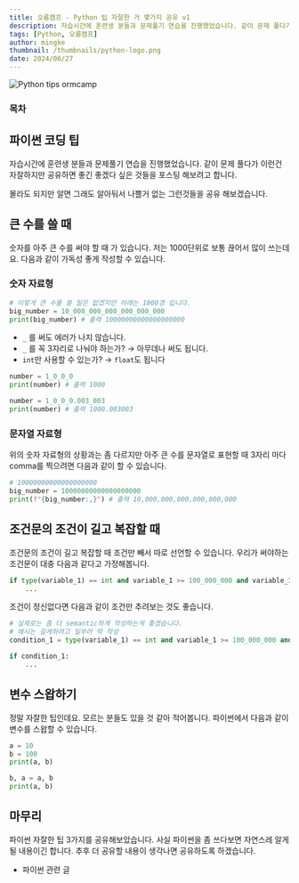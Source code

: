 ```yaml
---
title: 오름캠프 - Python 팁 자잘한 거 몇가지 공유 v1
description: 자습시간에 훈련생 분들과 문제풀기 연습을 진행했었습니다. 같이 문제 풀다가 이런건 자잘하지만 공유하면 좋긴 좋겠다 싶은 것들을 포스팅 해보려고 합니다. 몰라도 문제 없지만 그래도 알아둬서 나쁠거 없는 그런것들을 공유 해보겠습니다.
tags: [Python, 오름캠프]
author: mingke
thumbnail: /thumbnails/python-logo.png
date: 2024/06/27
---
```


<Image src="/thumbnails/python-logo.png" alt="Python tips ormcamp" />

### 목차

## 파이썬 코딩 팁

자습시간에 훈련생 분들과 문제풀기 연습을 진행했었습니다. 같이 문제 풀다가 이런건 자잘하지만 공유하면 좋긴 좋겠다 싶은 것들을 포스팅 해보려고 합니다.

몰라도 되지만 알면 그래도 알아둬서 나쁠거 없는 그런것들을 공유 해보겠습니다.

## 큰 수를 쓸 때

숫자를 아주 큰 수를 써야 할 때 가 있습니다. 저는 1000단위로 보통 끊어서 많이 쓰는데요. 다음과 같이 가독성 좋게 작성할 수 있습니다.

### 숫자 자료형

```python
# 이렇게 큰 수를 쓸 일은 없겠지만 아래는 1000경 입니다.
big_number = 10_000_000_000_000_000_000
print(big_number) # 출력 10000000000000000000
```

- `_` 를 써도 에러가 나지 않습니다.
- `_` 를 꼭 3자리로 나눠야 하는가? → 아무데나 써도 됩니다.
- `int`만 사용할 수 있는가? → `float`도 됩니다

```python
number = 1_0_0_0
print(number) # 출력 1000

number = 1_0_0_0.003_003
print(number) # 출력 1000.003003
```

### 문자열 자료형

위의 숫자 자료형의 상황과는 좀 다르지만 아주 큰 수를 문자열로 표현할 때 3자리 마다 comma를 찍으려면 다음과 같이 할 수 있습니다.

```python
# 10000000000000000000
big_number = 10000000000000000000
print(f"{big_number:,}") # 출력 10,000,000,000,000,000,000
```

## 조건문의 조건이 길고 복잡할 때

조건문의 조건이 길고 복잡할 때 조건만 빼서 따로 선언할 수 있습니다. 우리가 써야하는 조건문이 대충 다음과 같다고 가정해봅니다.

```python
if type(variable_1) == int and variable_1 >= 100_000_000 and variable_1 != 300:
    ...
```

조건이 정신없다면 다음과 같이 조건만 추려보는 것도 좋습니다.

```python
# 실제로는 좀 더 semantic하게 작성하는게 좋겠습니다.
# 예시는 길게하려고 일부러 막 작성
condition_1 = type(variable_1) == int and variable_1 >= 100_000_000 and variable_1 != 300

if condition_1:
    ...
```

## 변수 스왑하기

정말 자잘한 팁인데요. 모르는 분들도 있을 것 같아 적어봅니다. 파이썬에서 다음과 같이 변수를 스왑할 수 있습니다.

```python
a = 10
b = 100
print(a, b)

b, a = a, b
print(a, b)
```

## 마무리

파이썬 자잘한 팁 3가지를 공유해보았습니다. 사실 파이썬을 좀 쓰다보면 자연스레 알게될 내용이긴 합니다. 추후 더 공유할 내용이 생각나면 공유하도록 하겠습니다.

- 파이썬 관련 글

<Link url="https://chaechae.life/blog/tag/python" />
